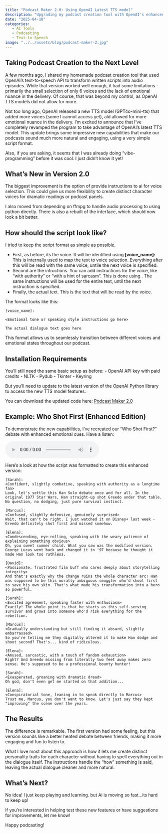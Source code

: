 ```yaml
---
title: "Podcast Maker 2.0: Using OpenAI Latest TTS model"
description: "Upgrading my podcast creation tool with OpenAI's enhanced TTS capabilities"
date: "2025-04-10"
categories:
   - AI Tools
   - Podcasting
   - Text-to-Speech
image: "../../assets/blog/podcast-maker-2.jpg"
---
```


## Taking Podcast Creation to the Next Level

A few months ago, I shared my homemade podcast creation tool that used OpenAI's text-to-speech API to transform written scripts into audio episodes. While that version worked well enough, it had some limitations - primarily the small selection of only 6 voices and the lack of emotional nuance in the delivery. Of course, that was beyond my control, as OpenAI TTS models did not allow for more.

Not too long ago, OpenAI released a new TTS model (GPT4o-mini-tts) that added more voices (some I cannot access yet), ald allowed for more emotional nuance in the delivery. 
I'm excited to announce that I've completely revamped the program to take advantage of OpenAI's latest TTS model. This update brings some impressive new capabilities that make our podcasts sound much more natural and engaging, using a very simple script format.

Also, if you are asking, it seems that I was already doing "vibe-programming" before it was cool. I just didn't know it yet!

## What's New in Version 2.0

The biggest improvement is the option of provide instructions to ai for voice selection. This could give us more flexibility to create distinct character voices for dramatic readings or podcast panels.

I also moved from depending on ffmpg to handle audio processing to using python directly. There is also a rebuilt of the interface, which should now look a bit better. 

## How should the script look like?

I tried to keep the script format as simple as possible. 

- First, as before, its the voice. It will be identified using **[voice_name]:**  This is internally used to map the text to voice selection.
   Everything after this will be read with the same voice, untile the next voice is specified.
- Second are the intructions. You can add instructions for the voice, like "with authority" or "with a hint of sarcasm". This is done using **<Your instructions go here>**. 
   The same instructions will be used for the entire text, until the next instruction is specified.
- Finally, the actual text. This is the text that will be read by the voice.

The format looks like this:

```
[voice_name]:

<Emotional tone or speaking style instructions go here>

The actual dialogue text goes here
```

This format allows us to seamlessly transition between different voices and emotional states throughout our podcast.

## Installation Requirements

You'll still need the same basic setup as before:
- OpenAI API key with paid credits
- NLTK
- Pydub
- Tkinter
- Keyring

But you'll need to update to the latest version of the OpenAI Python library to access the new TTS model features.

You can download the updated code here: [Podcast Maker 2.0](../../assets/blog/podcast_maker_2.py)

## Example: Who Shot First (Enhanced Edition)

To demonstrate the new capabilities, I've recreated our "Who Shot First?" debate with enhanced emotional cues. Have a listen:

<div class="audio-player">
   <audio controls>
   <source src="https://github.com/RMindMeld/podcast_asset/raw/refs/heads/main/who-shot-first-enhanced.mp3" type="audio/mpeg">
   Your browser does not support the audio element.
   </audio>
</div>

Here's a look at how the script was formatted to create this enhanced version:

```
[Sarah]:
<Confident, slightly combative, speaking with authority as a longtime fan>
Look, let's settle this Han Solo debate once and for all. In the original 1977 Star Wars, Han straight-up shot Greedo under that table. No question, no dodging, just pure survival instinct.

[Marcus]:
<Confused, slightly defensive, genuinely surprised>
Wait, that can't be right. I just watched it on Disney+ last week - Greedo definitely shot first and missed somehow.

[Elena]:
<Condescending, eye-rolling, speaking with the weary patience of explaining something obvious>
Oh, you sweet summer child. What you saw was the modified version. George Lucas went back and changed it in '97 because he thought it made Han look too ruthless.

[David]:
<Passionate, frustrated film buff who cares deeply about storytelling integrity>
And that's exactly why the change ruins the whole character arc! Han was supposed to be this morally ambiguous smuggler who'd shoot first to save his own skin. That's what made his transformation into a hero so powerful.

[Sarah]:
<Excited agreement, speaking faster with enthusiasm>
Exactly! The whole point is that he starts as this self-serving survivor and grows into someone who'd risk everything for the rebellion.

[Marcus]:
<Gradually understanding but still finding it absurd, slightly embarrassed>
So you're telling me they digitally altered it to make Han dodge and shoot second? That's... kind of ridiculous.

[Elena]:
<Amused, sarcastic, with a touch of fandom exhaustion>
Right? And Greedo missing from literally two feet away makes zero sense. He's supposed to be a professional bounty hunter!

[Sarah]:
<Exasperated, groaning with dramatic dread>
Oh god, don't even get me started on that addition...

[Elena]:
<Conspiratorial tone, leaning in to speak directly to Marcus>
Trust me, Marcus, you don't want to know. Let's just say they kept "improving" the scene over the years.
```

## The Results

The difference is remarkable. The first version had some feeling, but this version sounds like a better heated debate between friends, making it more engaging and fun to listen to. 

What I love most about this approach is how it lets me create distinct personality traits for each character without having to spell everything out in the dialogue itself. The instructions handle the "how" something is said, leaving the actual dialogue cleaner and more natural.

## What's Next?

No idea! I just keep playing and learning. but Ai is moving so fast...its hard to keep up!

If you're interested in helping test these new features or have suggestions for improvements, let me know!

Happy podcasting!